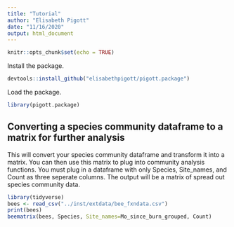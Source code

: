```yaml
---
title: "Tutorial"
author: "Elisabeth Pigott"
date: "11/16/2020"
output: html_document
---
```


```r
knitr::opts_chunk$set(echo = TRUE)
```

Install the package.

```r
devtools::install_github("elisabethpigott/pigott.package")
```

Load the package.

```r
library(pigott.package)
```

## Converting a species community dataframe to a matrix for further analysis

This will convert your species community dataframe and transform it into a matrix. You can then use this matrix to plug into community analysis functions. You must plug in a dataframe with only Species, Site_names, and Count as three seperate columns. The output will be a matrix of spread out species community data.

```r

library(tidyverse)
bees <- read_csv("../inst/extdata/bee_fxndata.csv")
print(bees)
beematrix(bees, Species, Site_names=Mo_since_burn_grouped, Count) 

```
